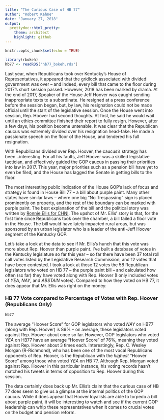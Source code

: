 ```yaml
---
title: "The Curious Case of HB 77"
author: "Robert Kahne"
date: "January 27, 2018"
output:
  prettydoc::html_pretty:
    theme: architect
    highlight: github
---
```


```r
knitr::opts_chunk$set(echo = TRUE)

library(rbokeh)
hb77 <- readRDS('hb77_bokeh.rds')
```

Last year, when Republicans took over Kentucky's House of Representatives, it appeared that the gridlock associated with divided government was over -- and indeed, every bill that came to the floor during 2017's short session passed.  However, 2018 has been marked by drama.  At the end of 2017, Speaker of the House Jeff Hoover was caught sending inappropriate texts to a subordinate.  He resigned at a press conference before the session began, but, by law, his resignation could not be made official until the start of the legislative session.  Once the House went into session, Rep. Hoover had second thoughts. At first, he said he would wait until an ethics committee finished their report to fully resign.  However, after a few days, his position become untenable.  It was clear that the Republican caucus was extremely divided over his resignation head-fake.  He made a passionate speech on the floor of the House, and tendered his full resignation.

With Republicans divided over Rep. Hoover, the caucus's strategy has been...interesting.  For all his faults, Jeff Hoover was a skilled legislative tactician, and effectively guided the GOP caucus in passing their priorities into law in 2017.  This year, major priorities such as a pension bill have yet to even be filed, and the House has lagged the Senate in getting bills to the floor.

The most interesting public indication of the House GOP's lack of focus and strategy is found in House Bill 77 -- a bill about purple paint.  Many other states have similar laws -- where one big "No Trespassing" sign is placed prominently on property, and the rest of the boundary can be marked with purple paint.  The best explanation of the bill and the political story was written by [Ronnie Ellis for CHNI](http://www.richmondregister.com/news/a-house-divided-purple-cows-and-partisanship/article_31633270-0232-11e8-832d-336e8ac0d1f2.html).  The upshot of Mr. Ellis' story is that, for the first time since Republicans took over the chamber, a bill failed a floor vote in the House.  The bill would have lately impacted rural areas, but was sponsored by an urban legislator who is a leader of the anti-Jeff Hoover segment of the Kentucky GOP.

Let's take a look at the data to see if Mr. Ellis's hunch that this vote was more about Rep. Hoover than purple paint.  I've built a database of votes in the Kentucky legislature so far this year --  so far there have been 37 total roll call votes listed by the Legislative Research Commission, and 12 votes that have been contested.  I took a look at those 12 votes the 58 Republican legislators who voted on HB 77 -- the purple paint bill -- and calculated how often (so far) they have voted along with Rep. Hoover (I only included votes of _YEA_, _NAY_, and _ABSTAIN_ votes).  Compared to how they voted on HB 77, it does appear that Mr. Ellis was right on the money:

### HB 77 Vote compared to Percentage of Votes with Rep. Hoover (Republicans Only)
```r
hb77
```

The average "Hoover Score" for GOP legislators who voted _NAY_ on HB77 (along with Rep. Hoover) is 89% -- on average, these legislators voted against Rep. Hoover about once so far.  However, GOP legislators who voted _YEA_ on HB77 have an average "Hoover Score" of 76%, meaning they voted against Rep. Hoover about 3 times each.  Interestingly, Rep. C. Wesley Morgan (R-Richmond), who has been one of the most vocal Republicans opponents of Rep. Hoover, is the Republican with the *highest* "Hoover Score" among those who voted _YEA_ on HB 77. Although Rep. Morgan voted against Rep. Hoover in this particular instance, his voting records hasn't matched his tweets in terms of opposition to Rep. Hoover during this session.

The data certainly does back up Mr. Ellis's claim that the curious case of HB 77 does seem to give us a glimpse at the internal politics of the GOP caucus.  While it does appear that Hoover loyalists are able to torpedo a bill about purple paint, it will be interesting to watch and see if the current GOP leadership can whip these representatives when it comes to crucial votes on the budget and pension reform.
